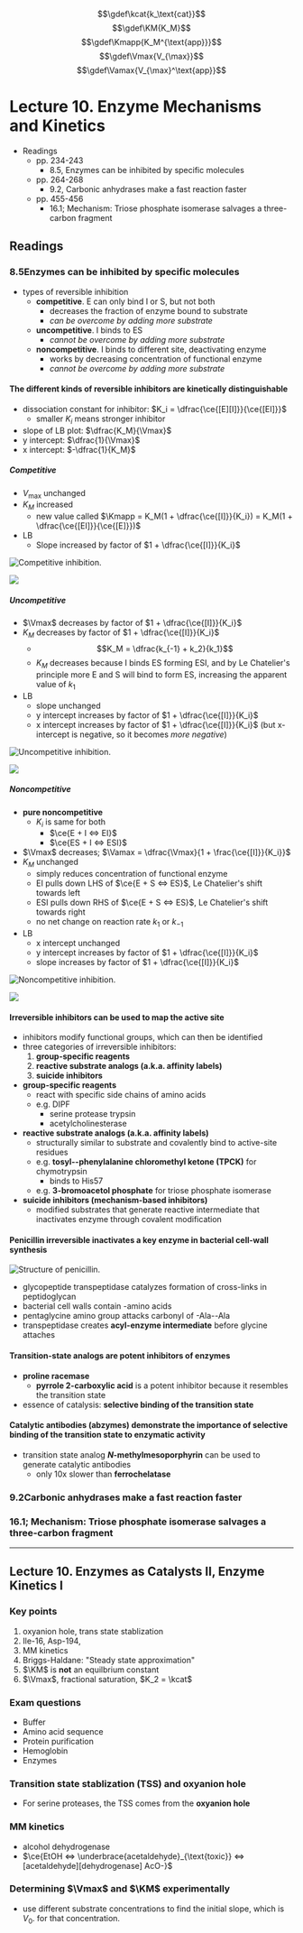 $$\gdef\kcat{k_\text{cat}}$$
$$\gdef\KM{K_M}$$
$$\gdef\Kmapp{K_M^{\text{app}}}$$
$$\gdef\Vmax{V_{\max}}$$
$$\gdef\Vamax{V_{\max}^\text{app}}$$

# Lecture 10. Enzyme Mechanisms and Kinetics

- Readings
  - pp. 234-243
    - 8.5, Enzymes can be inhibited by specific molecules
  - pp. 264-268
    - 9.2, Carbonic anhydrases make a fast reaction faster
  - pp. 455-456
    - 16.1; Mechanism: Triose phosphate isomerase salvages a three-carbon fragment

## Readings

### 8.5<SPACE/>Enzymes can be inhibited by specific molecules
- types of reversible inhibition
  - **competitive**. E can only bind I or S, but not both
    - decreases the fraction of enzyme bound to substrate
    - _can be overcome by adding more substrate_
  - **uncompetitive**. I binds to ES
    - _cannot be overcome by adding more substrate_
  - **noncompetitive**. I binds to different site, deactivating enzyme
    - works by decreasing concentration of functional enzyme
    - _cannot be overcome by adding more substrate_

#### The different kinds of reversible inhibitors are kinetically distinguishable

- dissociation constant for inhibitor: $K_i = \dfrac{\ce{[E][I]}}{\ce{[EI]}}$
  - smaller $K_i$ means stronger inhibitor
- slope of LB plot: $\dfrac{K_M}{\Vmax}$
- y intercept: $\dfrac{1}{\Vmax}$
- x intercept: $-\dfrac{1}{K_M}$

##### Competitive
- $V_{\max}$ unchanged
- $K_M$ increased
  - new value called $\Kmapp = K_M(1 + \dfrac{\ce{[I]}}{K_i}) = K_M(1 + \dfrac{\ce{[EI]}}{\ce{[E]}})$
- LB
  - Slope increased by factor of $1 + \dfrac{\ce{[I]}}{K_i}$

![Competitive inhibition.](./competitive.png)

![](./competitive-lb.png)

##### Uncompetitive
- $\Vmax$ decreases by factor of $1 + \dfrac{\ce{[I]}}{K_i}$
- $K_M$ decreases by factor of $1 + \dfrac{\ce{[I]}}{K_i}$
  - $$K_M = \dfrac{k_{-1} + k_2}{k_1}$$
  - $K_M$ decreases because I binds ES forming ESI, and by Le Chatelier's principle more E and S will bind to form ES, increasing the apparent value of $k_1$
- LB
  - slope unchanged
  - y intercept increases by factor of $1 + \dfrac{\ce{[I]}}{K_i}$
  - x intercept increases by factor of $1 + \dfrac{\ce{[I]}}{K_i}$ (but x-intercept is negative, so it becomes _more negative_)

![Uncompetitive inhibition.](./uncompetitive.png)

![](./uncompetitive-lb.png)

##### Noncompetitive
- **pure noncompetitive**
  - $K_i$ is same for both
    - $\ce{E + I <=> EI}$
    - $\ce{ES + I <=> ESI}$
- $\Vmax$ decreases; $\Vamax = \dfrac{\Vmax}{1 + \frac{\ce{[I]}}{K_i}}$
- $K_M$ unchanged
  - simply reduces concentration of functional enzyme
  - EI pulls down LHS of $\ce{E + S <=> ES}$, Le Chatelier's shift towards left
  - ESI pulls down RHS of $\ce{E + S <=> ES}$, Le Chatelier's shift towards right
  - no net change on reaction rate $k_1$ or $k_{-1}$
- LB
  - x intercept unchanged
  - y intercept increases by factor of $1 + \dfrac{\ce{[I]}}{K_i}$
  - slope increases by factor of $1 + \dfrac{\ce{[I]}}{K_i}$

![Noncompetitive inhibition.](./noncompetitive.png)

![](./noncompetitive-lb.png)

#### Irreversible inhibitors can be used to map the active site
- inhibitors modify functional groups, which can then be identified
- three categories of irreversible inhibitors:
  1. **group-specific reagents**
  2. **reactive substrate analogs (a.k.a. affinity labels)**
  3. **suicide inhibitors**
- **group-specific reagents**
  - react with specific side chains of amino acids
  - e.g. DIPF
    - serine protease trypsin
    - acetylcholinesterase
- **reactive substrate analogs (a.k.a. affinity labels)**
  - structurally similar to substrate and covalently bind to active-site residues
  - e.g. **tosyl-<L/>-phenylalanine chloromethyl ketone (TPCK)** for chymotrypsin
    - binds to His57
  - e.g. **3-bromoacetol phosphate** for triose phosphate isomerase
- **suicide inhibitors (mechanism-based inhibitors)**
  - modified substrates that generate reactive intermediate that inactivates enzyme through covalent modification

#### Penicillin irreversible inactivates a key enzyme in bacterial cell-wall synthesis

![Structure of penicillin.](./penicillin.png)

- glycopeptide transpeptidase catalyzes formation of cross-links in peptidoglycan
- bacterial cell walls contain <D />-amino acids
- pentaglycine amino group attacks carbonyl of <D/>-Ala-<D/>-Ala
- transpeptidase creates **acyl-enzyme intermediate** before glycine attaches

#### Transition-state analogs are potent inhibitors of enzymes
- **proline racemase**
  - **pyrrole 2-carboxylic acid** is a potent inhibitor because it resembles the transition state
- essence of catalysis: **selective binding of the transition state**

#### Catalytic antibodies (abzymes) demonstrate the importance of selective binding of the transition state to enzymatic activity
- transition state analog **_N_-methylmesoporphyrin** can be used to generate catalytic antibodies
  - only 10x slower than **ferrochelatase**

### 9.2<SPACE/>Carbonic anhydrases make a fast reaction faster

### 16.1; Mechanism: Triose phosphate isomerase salvages a three-carbon fragment

---

## Lecture 10. Enzymes as Catalysts II, Enzyme Kinetics I

### Key points
1. oxyanion hole, trans state stablization
2. Ile-16, Asp-194, 
3. MM kinetics
4. Briggs-Haldane: "Steady state approximation"
5. $\KM$ is **not** an equilbrium constant
6. $\Vmax$, fractional saturation, $K_2 = \kcat$

### Exam questions
- Buffer
- Amino acid sequence
- Protein purification
- Hemoglobin
- Enzymes

### Transition state stablization (TSS) and oxyanion hole
- For serine proteases, the TSS comes from the **oxyanion hole**

### MM kinetics
- alcohol dehydrogenase
- $\ce{EtOH <=> \underbrace{acetaldehyde}_{\text{toxic}} <=>[acetaldehyde][dehydrogenase] AcO-}$

### Determining $\Vmax$ and $\KM$ experimentally
- use different substrate concentrations to find the initial slope, which is $V_0$. for that concentration.
